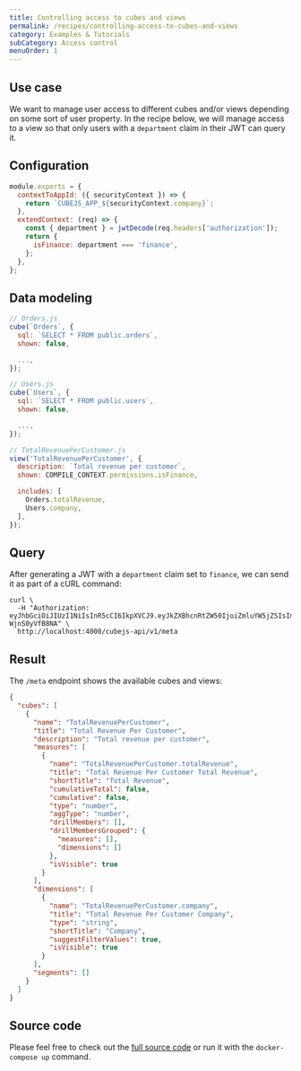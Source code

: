 ```yaml
---
title: Controlling access to cubes and views
permalink: /recipes/controlling-access-to-cubes-and-views
category: Examples & Tutorials
subCategory: Access control
menuOrder: 1
---
```


## Use case

We want to manage user access to different cubes and/or views depending on some
sort of user property. In the recipe below, we will manage access to a view so
that only users with a `department` claim in their JWT can query it.

## Configuration

```javascript
module.exports = {
  contextToAppId: ({ securityContext }) => {
    return `CUBEJS_APP_${securityContext.company}`;
  },
  extendContext: (req) => {
    const { department } = jwtDecode(req.headers['authorization']);
    return {
      isFinance: department === 'finance',
    };
  },
};
```

## Data modeling

```javascript
// Orders.js
cube(`Orders`, {
  sql: `SELECT * FROM public.orders`,
  shown: false,

  ...,
});

// Users.js
cube(`Users`, {
  sql: `SELECT * FROM public.users`,
  shown: false,

  ...,
});

// TotalRevenuePerCustomer.js
view('TotalRevenuePerCustomer', {
  description: `Total revenue per customer`,
  shown: COMPILE_CONTEXT.permissions.isFinance,

  includes: [
    Orders.totalRevenue,
    Users.company,
  ],
});
```

## Query

After generating a JWT with a `department` claim set to `finance`, we can send
it as part of a cURL command:

```bash{outputLines: 2-3}
curl \
  -H "Authorization: eyJhbGciOiJIUzI1NiIsInR5cCI6IkpXVCJ9.eyJkZXBhcnRtZW50IjoiZmluYW5jZSIsImV4cCI6MTY2NzMzNzI1MH0.njfL7GMDNlzKaJDZA0OQ_b2u2JhuSm-WjnS0yVfB8NA" \
  http://localhost:4000/cubejs-api/v1/meta
```

## Result

The `/meta` endpoint shows the available cubes and views:

```json
{
  "cubes": [
    {
      "name": "TotalRevenuePerCustomer",
      "title": "Total Revenue Per Customer",
      "description": "Total revenue per customer",
      "measures": [
        {
          "name": "TotalRevenuePerCustomer.totalRevenue",
          "title": "Total Revenue Per Customer Total Revenue",
          "shortTitle": "Total Revenue",
          "cumulativeTotal": false,
          "cumulative": false,
          "type": "number",
          "aggType": "number",
          "drillMembers": [],
          "drillMembersGrouped": {
            "measures": [],
            "dimensions": []
          },
          "isVisible": true
        }
      ],
      "dimensions": [
        {
          "name": "TotalRevenuePerCustomer.company",
          "title": "Total Revenue Per Customer Company",
          "type": "string",
          "shortTitle": "Company",
          "suggestFilterValues": true,
          "isVisible": true
        }
      ],
      "segments": []
    }
  ]
}
```

## Source code

Please feel free to check out the
[full source code](https://github.com/cube-js/cube/tree/master/examples/recipes/changing-visibility-of-cubes-or-views)
or run it with the `docker-compose up` command.
